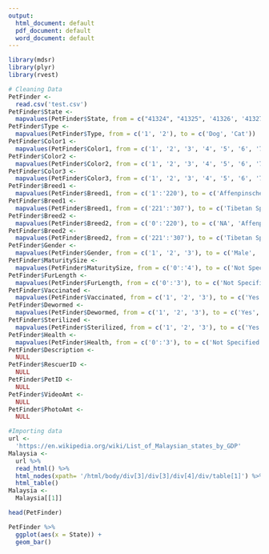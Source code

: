 ```yaml
---
output:
  html_document: default
  pdf_document: default
  word_document: default
---
```


```r
library(mdsr)
library(plyr)
library(rvest)
```

```r
# Cleaning Data
PetFinder <-
  read.csv('test.csv')
PetFinder$State <-
  mapvalues(PetFinder$State, from = c("41324", "41325", '41326', '41327', '41336', '41367', '41401', '41415', '41332', '41335', '41330', '41380', '41345', '41342', '41361'), to = c("Melaka", "Kedah", 'Selangor', 'Pulau Pinang', 'Johor', 'Kelantan', 'Kuala Lumpur', 'Labuan', 'Negeri Sembilan', 'Pahang', 'Perak', 'Perlis', 'Sabah', 'Sarawak', 'Terengganu'))
PetFinder$Type <-
  mapvalues(PetFinder$Type, from = c('1', '2'), to = c('Dog', 'Cat'))
PetFinder$Color1 <-
  mapvalues(PetFinder$Color1, from = c('1', '2', '3', '4', '5', '6', '7'), to = c('Black', 'Brown', 'Golden', 'Yellow', 'Cream', 'Gray', 'White'))
PetFinder$Color2 <-
  mapvalues(PetFinder$Color2, from = c('1', '2', '3', '4', '5', '6', '7', '0'), to = c('Black', 'Brown', 'Golden', 'Yellow', 'Cream', 'Gray', 'White', 'NA'))
PetFinder$Color3 <-
  mapvalues(PetFinder$Color3, from = c('1', '2', '3', '4', '5', '6', '7', '0'), to = c('Black', 'Brown', 'Golden', 'Yellow', 'Cream', 'Gray', 'White', 'NA'))
PetFinder$Breed1 <-
  mapvalues(PetFinder$Breed1, from = c('1':'220'), to = c('Affenpinscher', 'Afghan Hound', 'Airedale Terrier', 'Akbash', 'Akita', 'Alaskan Malamute', 'American Bulldog', 'American Eskimo Dog', 'American Hairless Terrier', 'American Staffordshire Terrier', 'American Water Spaniel', 'Anatolian Shephard', 'Appenzell Mountain Dog', 'Australian Cattle Dog', 'Australian Kelpie', 'Australian Shephard', 'Australian Terrier', 'Basenji', 'Bassett Hound', 'Beagle','Bearded Collie', 'Beauceron', 'Bedlington Terrier', 'Belgian Shephard Dog Sheepdog', 'Belgian Shephard Laekenois', 'Belgian Shephard Malinois', 'Belgian Shephard Tervuren', 'Bermese Mountain Dog', 'Bichon Frise', 'Black and Tan Coonhound', 'Black Labrador Retriever', 'Black Mouth Cur', 'Black Russian Terrier', 'Bloodhound', 'Blue Lacy', 'Bluetick Coonhound', 'Boerboel', 'Bolognese', 'Border Collie', 'Border Terrier', 'Borzoi', 'Boston Terrier', 'Bouvier des Flanders', 'Boxer', 'Boykin Spaniel', 'Briard', 'Brittany Spaniel', 'Brussels Griffin', 'Bull Terrier', 'Bullmastiff', 'Cairn Terrier', 'Canaan Dog', 'Cane Corso Mastiff', 'Carolina Dog', 'Catahoula Leopard Dog', 'Cattle Dog', 'Caucasian Sheepdog', 'Cavalier King Charles Spaniel', 'Chesapeake Bay Retriever', 'Chihuahua', 'Chinese Crested Dog', 'Chinese Foo Dog', 'Chinook', 'Chocolate Labrador Retriever', 'Chow Chow', 'Cirneco dell Etna', 'Clumber Spaniel', 'Cockapoo', 'Cocker Spaniel', 'Collie', 'Coonhound', 'Corgi', 'Coton de Tulear', 'Curly-Coated Retriever', 'Daschund', 'Dalmatian', 'Dandi Dinmont Terrier', 'Doberman Pinscher', 'Dogo Argentino', 'Dogue de Bourdeaux', 'Dutch Shephard', 'English Bulldog', 'English Cocker Spaniel', 'English Coonhound', 'English Pointer', 'English Setter', 'English Shephard', 'English Springer Spaniel', 'English Toy Spaniel', 'Entlebucher', 'Eskimo Dog', 'Feist', 'Field Spaniel', 'Fila Brasileiro', 'Finnish Lapphund', 'Finnish Spitz', 'Flat-Coated Retriever', 'Fox Terrier', 'Foxhound', 'French Bulldog', 'Galgo Spanish Greyhound', 'German Pinscher', 'German Shephard Dog', 'German Shorthaired Pointer', 'German Spitz', 'German Wirehaired Pointer', 'Giant Schnauzer', 'Glen of Imaal Terrier', 'Golden Retriever', 'Gordon Setter', 'Great Dane', 'Great Pyrenees', 'Greater Swiss Mountain Dog', 'Greyhound', 'Harrier', 'Havanese', 'Hound', 'Hovawart', 'Husky', 'Ibizan Hound', 'Illyrian Sheepdog', 'Irish Setter', 'Irish Terrier', 'Irish Water Spaniel', 'Irish Wolfhound', 'Italian Greyhound', 'Italian Spinone', 'Jack Russell Terrier', 'Parson Russell Terrier', 'Japanese Chin', 'Jindo', 'Kai Dog', 'Karelian Bear Dog', 'Keeshond', 'Kerry Blue Terrier', 'Kishu', 'Klee Kai', 'Komondor', 'Kuvasz', 'Kyi Leo' , 'Labrador Retriever', 'Lakeland Terrier', 'Lancashire Heeler', 'Leonberger', 'Lhasa Apso', 'Lowchen', 'Maltese', 'Manchester Terrier', 'Maremma Sheepdog', 'Mastiff', 'McNab', 'Miniature Pinscher', 'Mountain Cur', 'Mountain Dog', 'Munsterlander', 'Neapolitan Mastiff', 'New Guinea Singing Dog', 'Newfoundland Dog', 'Norfolk Terrier', 'Norwegian Buhund', 'Norwegian Elkhound', 'Norwegian Lundehund', 'Norwich Terrier', 'Nova Scotia Duck-Tolling Retriever', 'Old English Sheepdog', 'Otterhound', 'Papillon', 'Patterdale Terrier', 'Pekingese', 'Peruvian Inca Orchid', 'Petit Bassett Griffon Vendeen', 'Pharaoh Hound', 'Pit Bull Terrier', 'Plott Hound', 'Podengo Portueso', 'Pointer', 'Polish Lowland Sheepdog', 'Pomeranian', 'Poodle', 'Portuguese Water Dog', 'Presa Canario', 'Pug' ,'Puli', 'Pumi', 'Rat Terrier', 'Redbone Coonhound', 'Retriever', 'Rhodesian Ridgeback' ,'Rottweiler', 'Saint Bernard', 'Saluki', 'Samoyed', 'Sarplaninac', 'Schipperke', 'Schnauzer', 'Scottish Deerhound', 'Scottish Terrier Scottie', 'Sealyham Terrier', 'Setter', 'Shar Pei', 'Sheep Dog', 'Shephard', 'Shetland Sheepdog Sheltie', 'Shiba Inu', 'Shih Tzu', 'Siberian Husky', 'Silky Terrier', 'Skye Terrier', 'Sloughi', 'Smooth Fox Terrier', 'South Russian Ovtcharka', 'Spaniel', 'Spitz', 'Staffordshire Bull Terrier','Standard Poodle', 'Sussex Spaniel', 'Swedish Valhund', 'Terrier', 'Thai Ridgeback', 'Tibetan Mastiff'))
PetFinder$Breed1 <-
  mapvalues(PetFinder$Breed1, from = c('221':'307'), to = c('Tibetan Spaniel', 'Tibetian Terrier', 'Tosa Inu', 'Toy Fox Terrier', 'Treeing Walker Coonhound', 'Vizsla', 'Weimaraner', 'Welsh Corgi', 'Welsh Springer Spaniel', 'Welsh Terrier', 'West Highland White Terrier Westie', 'Wheaten Terrier', 'Whippet', 'White German Shephard', 'Wire Fox Terrier', 'Wire-Haired Pointing Griffon', 'Wirehaired Terrier', 'Xoloitzcuintle', 'Yellow Labrador Retriever', 'Yorkshire Terrier Yorkie', 'Abyssinian', 'American Curl', 'American Shorthair', 'American Wirehair', 'Applehead Siamese', 'Balinese', 'Bengal', 'Birman', 'Bobtail', 'Bombay', 'British Shorthair', 'Burmese', 'Burmilla', 'Calico', 'Canadian Hairless', 'Chartreaux', 'Chausie', 'Chinchilla', 'Cornish Rex', 'Cymric', 'Devon Rex', 'Dilute Calico', 'Dilute Tortoiseshell', 'Domestic Long Hair', 'Domestic Medium Hair', 'Domestic Short Hair','Egyptian Mau', 'Exotic Shorthair', 'Extra-Toes Cat', 'Havana', 'Himalayan', 'Japanese Bobtail', 'Javenese', 'Korat', 'LaPerm', 'Maine Coon', 'Manx', 'Munchkin', 'Nebelung', 'Norwegian Forest Cat', 'Ocicat', 'Oriental Long Hair', 'Oriental Short Hair', 'Oriental Tabby', 'Persian', 'Pixie-Bob', 'Ragamuffin', 'Ragdoll', 'Russian Blue', 'Scottish Fold', 'Selkirk Rex', 'Siamese', 'Siberian', 'Silver', 'Singapura', 'Snowshoe', 'Somali', 'Sphynx', 'Tabby', 'Tiger', 'Tonkinese', 'Torbie', 'Tortoiseshell', 'Turkish Angora', 'Turkish Van', 'Tuxedo', 'Mixed Breed'))
PetFinder$Breed2 <-
  mapvalues(PetFinder$Breed2, from = c('0':'220'), to = c('NA', 'Affenpinscher', 'Afghan Hound', 'Airedale Terrier', 'Akbash', 'Akita', 'Alaskan Malamute', 'American Bulldog', 'American Eskimo Dog', 'American Hairless Terrier', 'American Staffordshire Terrier', 'American Water Spaniel', 'Anatolian Shephard', 'Appenzell Mountain Dog', 'Australian Cattle Dog', 'Australian Kelpie', 'Australian Shephard', 'Australian Terrier', 'Basenji', 'Bassett Hound', 'Beagle','Bearded Collie', 'Beauceron', 'Bedlington Terrier', 'Belgian Shephard Dog Sheepdog', 'Belgian Shephard Laekenois', 'Belgian Shephard Malinois', 'Belgian Shephard Tervuren', 'Bermese Mountain Dog', 'Bichon Frise', 'Black and Tan Coonhound', 'Black Labrador Retriever', 'Black Mouth Cur', 'Black Russian Terrier', 'Bloodhound', 'Blue Lacy', 'Bluetick Coonhound', 'Boerboel', 'Bolognese', 'Border Collie', 'Border Terrier', 'Borzoi', 'Boston Terrier', 'Bouvier des Flanders', 'Boxer', 'Boykin Spaniel', 'Briard', 'Brittany Spaniel', 'Brussels Griffin', 'Bull Terrier', 'Bullmastiff', 'Cairn Terrier', 'Canaan Dog', 'Cane Corso Mastiff', 'Carolina Dog', 'Catahoula Leopard Dog', 'Cattle Dog', 'Caucasian Sheepdog', 'Cavalier King Charles Spaniel', 'Chesapeake Bay Retriever', 'Chihuahua', 'Chinese Crested Dog', 'Chinese Foo Dog', 'Chinook', 'Chocolate Labrador Retriever', 'Chow Chow', 'Cirneco dell Etna', 'Clumber Spaniel', 'Cockapoo', 'Cocker Spaniel', 'Collie', 'Coonhound', 'Corgi', 'Coton de Tulear', 'Curly-Coated Retriever', 'Daschund', 'Dalmatian', 'Dandi Dinmont Terrier', 'Doberman Pinscher', 'Dogo Argentino', 'Dogue de Bourdeaux', 'Dutch Shephard', 'English Bulldog', 'English Cocker Spaniel', 'English Coonhound', 'English Pointer', 'English Setter', 'English Shephard', 'English Springer Spaniel', 'English Toy Spaniel', 'Entlebucher', 'Eskimo Dog', 'Feist', 'Field Spaniel', 'Fila Brasileiro', 'Finnish Lapphund', 'Finnish Spitz', 'Flat-Coated Retriever', 'Fox Terrier', 'Foxhound', 'French Bulldog', 'Galgo Spanish Greyhound', 'German Pinscher', 'German Shephard Dog', 'German Shorthaired Pointer', 'German Spitz', 'German Wirehaired Pointer', 'Giant Schnauzer', 'Glen of Imaal Terrier', 'Golden Retriever', 'Gordon Setter', 'Great Dane', 'Great Pyrenees', 'Greater Swiss Mountain Dog', 'Greyhound', 'Harrier', 'Havanese', 'Hound', 'Hovawart', 'Husky', 'Ibizan Hound', 'Illyrian Sheepdog', 'Irish Setter', 'Irish Terrier', 'Irish Water Spaniel', 'Irish Wolfhound', 'Italian Greyhound', 'Italian Spinone', 'Jack Russell Terrier', 'Parson Russell Terrier', 'Japanese Chin', 'Jindo', 'Kai Dog', 'Karelian Bear Dog', 'Keeshond', 'Kerry Blue Terrier', 'Kishu', 'Klee Kai', 'Komondor', 'Kuvasz', 'Kyi Leo' , 'Labrador Retriever', 'Lakeland Terrier', 'Lancashire Heeler', 'Leonberger', 'Lhasa Apso', 'Lowchen', 'Maltese', 'Manchester Terrier', 'Maremma Sheepdog', 'Mastiff', 'McNab', 'Miniature Pinscher', 'Mountain Cur', 'Mountain Dog', 'Munsterlander', 'Neapolitan Mastiff', 'New Guinea Singing Dog', 'Newfoundland Dog', 'Norfolk Terrier', 'Norwegian Buhund', 'Norwegian Elkhound', 'Norwegian Lundehund', 'Norwich Terrier', 'Nova Scotia Duck-Tolling Retriever', 'Old English Sheepdog', 'Otterhound', 'Papillon', 'Patterdale Terrier', 'Pekingese', 'Peruvian Inca Orchid', 'Petit Bassett Griffon Vendeen', 'Pharaoh Hound', 'Pit Bull Terrier', 'Plott Hound', 'Podengo Portueso', 'Pointer', 'Polish Lowland Sheepdog', 'Pomeranian', 'Poodle', 'Portuguese Water Dog', 'Presa Canario', 'Pug' ,'Puli', 'Pumi', 'Rat Terrier', 'Redbone Coonhound', 'Retriever', 'Rhodesian Ridgeback' ,'Rottweiler', 'Saint Bernard', 'Saluki', 'Samoyed', 'Sarplaninac', 'Schipperke', 'Schnauzer', 'Scottish Deerhound', 'Scottish Terrier Scottie', 'Sealyham Terrier', 'Setter', 'Shar Pei', 'Sheep Dog', 'Shephard', 'Shetland Sheepdog Sheltie', 'Shiba Inu', 'Shih Tzu', 'Siberian Husky', 'Silky Terrier', 'Skye Terrier', 'Sloughi', 'Smooth Fox Terrier', 'South Russian Ovtcharka', 'Spaniel', 'Spitz', 'Staffordshire Bull Terrier','Standard Poodle', 'Sussex Spaniel', 'Swedish Valhund', 'Terrier', 'Thai Ridgeback', 'Tibetan Mastiff'))
PetFinder$Breed2 <-
  mapvalues(PetFinder$Breed2, from = c('221':'307'), to = c('Tibetan Spaniel', 'Tibetian Terrier', 'Tosa Inu', 'Toy Fox Terrier', 'Treeing Walker Coonhound', 'Vizsla', 'Weimaraner', 'Welsh Corgi', 'Welsh Springer Spaniel', 'Welsh Terrier', 'West Highland White Terrier Westie', 'Wheaten Terrier', 'Whippet', 'White German Shephard', 'Wire Fox Terrier', 'Wire-Haired Pointing Griffon', 'Wirehaired Terrier', 'Xoloitzcuintle', 'Yellow Labrador Retriever', 'Yorkshire Terrier Yorkie', 'Abyssinian', 'American Curl', 'American Shorthair', 'American Wirehair', 'Applehead Siamese', 'Balinese', 'Bengal', 'Birman', 'Bobtail', 'Bombay', 'British Shorthair', 'Burmese', 'Burmilla', 'Calico', 'Canadian Hairless', 'Chartreaux', 'Chausie', 'Chinchilla', 'Cornish Rex', 'Cymric', 'Devon Rex', 'Dilute Calico', 'Dilute Tortoiseshell', 'Domestic Long Hair', 'Domestic Medium Hair', 'Domestic Short Hair','Egyptian Mau', 'Exotic Shorthair', 'Extra-Toes Cat', 'Havana', 'Himalayan', 'Japanese Bobtail', 'Javenese', 'Korat', 'LaPerm', 'Maine Coon', 'Manx', 'Munchkin', 'Nebelung', 'Norwegian Forest Cat', 'Ocicat', 'Oriental Long Hair', 'Oriental Short Hair', 'Oriental Tabby', 'Persian', 'Pixie-Bob', 'Ragamuffin', 'Ragdoll', 'Russian Blue', 'Scottish Fold', 'Selkirk Rex', 'Siamese', 'Siberian', 'Silver', 'Singapura', 'Snowshoe', 'Somali', 'Sphynx', 'Tabby', 'Tiger', 'Tonkinese', 'Torbie', 'Tortoiseshell', 'Turkish Angora', 'Turkish Van', 'Tuxedo', 'Mixed Breed'))
PetFinder$Gender <-
  mapvalues(PetFinder$Gender, from = c('1', '2', '3'), to = c('Male', 'Female', 'Mixed'))
PetFinder$MaturitySize <-
  mapvalues(PetFinder$MaturitySize, from = c('0':'4'), to = c('Not Specified', 'Small', 'Medium', 'Large', 'Extra Large'))
PetFinder$FurLength <-
  mapvalues(PetFinder$FurLength, from = c('0':'3'), to = c('Not Specified', 'Short', 'Medium', 'Long'))
PetFinder$Vaccinated <-
  mapvalues(PetFinder$Vaccinated, from = c('1', '2', '3'), to = c('Yes', 'No', 'Not Sure'))
PetFinder$Dewormed <-
  mapvalues(PetFinder$Dewormed, from = c('1', '2', '3'), to = c('Yes', 'No', 'Not Sure'))
PetFinder$Sterilized <-
  mapvalues(PetFinder$Sterilized, from = c('1', '2', '3'), to = c('Yes', 'No', 'Not Sure'))
PetFinder$Health <-
  mapvalues(PetFinder$Health, from = c('0':'3'), to = c('Not Specified', 'Healthy', 'Minor Injury', 'Serious Injury'))
PetFinder$Description <-
  NULL
PetFinder$RescuerID <-
  NULL
PetFinder$PetID <-
  NULL
PetFinder$VideoAmt <-
  NULL
PetFinder$PhotoAmt <-
  NULL
```

```r
#Importing data
url <-
  'https://en.wikipedia.org/wiki/List_of_Malaysian_states_by_GDP'
Malaysia <-
  url %>%
  read_html() %>%
  html_nodes(xpath= '/html/body/div[3]/div[3]/div[4]/div/table[1]') %>%
  html_table()
Malaysia <-
  Malaysia[[1]]
```


```r
head(PetFinder)
```

```r
PetFinder %>%
  ggplot(aes(x = State)) +
  geom_bar()
```